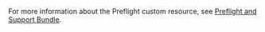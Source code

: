 For more information about the Preflight custom resource, see [Preflight and Support Bundle](/reference/custom-resource-preflight).

